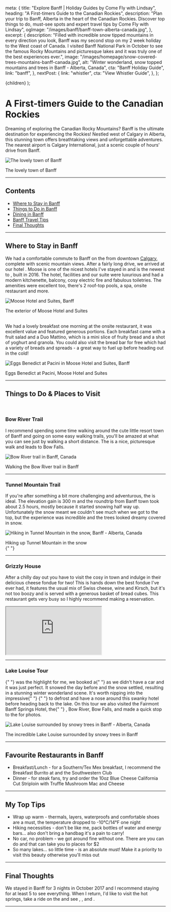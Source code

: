 
  meta: {
    title: "Explore Banff | Holiday Guides by Come Fly with Lindsay",
    heading: "A First-timers Guide to the Canadian Rockies",
    description:
      "Plan your trip to Banff, Alberta in the heart of the Canadian Rockies. Discover top things to do, must-see spots and expert travel tips by Come Fly with Lindsay",
    ogImage: "/images/banff/banff-town-alberta-canada.jpg",
  },
  excerpt: {
    description:
      "Filled with incredible snow tipped mountains in every direction you look, Banff was my second stop on my 2 week holiday to the West coast of Canada. I visited Banff National Park in October to see the famous Rocky Mountains and picturesque lakes and it was truly one of the best experiences ever.",
    image: "/images/homepage/snow-covered-trees-mountains-banff-canada.jpg",
    alt: "Winter wonderland, snow topped mountains and trees in Banff - Alberta, Canada",
    cta: "Banff Holiday Guide",
    link: "banff",
  },
  nextPost: {
    link: "whistler",
    cta: "View Whistler Guide",
  },
};

  <BlogPost details={details}>{children}</BlogPost>
);

# A First-timers Guide to the Canadian Rockies

Dreaming of exploring the Canadian Rocky Mountains? Banff is the ultimate destination for experiencing the Rockies! Nestled west of Calgary in Alberta, this stunning town offers breathtaking views and unforgettable adventures. The nearest airport is Calgary International, just a scenic couple of hours’ drive from Banff.

![The lovely town of Banff](/images/banff/banff-town-alberta-canada.jpg)

<figcaption>The lovely town of Banff</figcaption>

---

## Contents

- [Where to Stay in Banff](#accommodation)
- [Things to Do in Banff](#things-to-do)
- [Dining in Banff](#dining)
- [Banff Travel Tips](#tips)
- [Final Thoughts](#summary)

---

## Where to Stay in Banff<a name="accommodation"></a>

We had a comfortable commute to Banff on the <ExternalLink
cta="Brewster Express"
href="https://www.banffjaspercollection.com/brewster-express/"
/> from downtown [Calgary](calgary), complete with scenic mountain views. After a fairly long drive, we arrived at our hotel <ExternalLink
cta="Moose Hotel and Suites"
href="https://booking.tp.st/IoocxT7a"
/>. Moose is one of the nicest hotels I've stayed in and is the newest to <ExternalLink
cta="Banff town"
href="https://banff.ca/"
/>, built in 2016. The hotel, facilities and our suite were luxurious and had a modern kitchenette, balcony, cosy electric fire and fabulous toiletries. The amenities were excellent too, there's 2 roof-top pools, a spa, onsite restaurant and more.

![Moose Hotel and Suites, Banff](/images/banff/moose-hotel-and-suites-banff-canada.jpg)

<figcaption>The exterior of Moose Hotel and Suites</figcaption>

<br />

We had a lovely breakfast one morning at <ExternalLink
cta="Pacini"
href="https://moosehotelandsuites.com/pacini-restaurant/"
/> the onsite restaurant, it was excellent value and featured generous portions. Each breakfast came with a fruit salad and a Duo Mattino, which is a mini slice of fruity bread and a shot of yoghurt and granola. You could also visit the bread bar for free which had a variety of breads and spreads - a great way to fuel up before heading out in the cold!

![Eggs Benedict at Pacini in Moose Hotel and Suites, Banff](/images/banff/eggs-benedict-at-pacini-moose-hotel-and-suites.jpg)

<figcaption>Eggs Benedict at Pacini, Moose Hotel and Suites</figcaption>

---

## Things to Do &amp; Places to Visit<a name="things-to-do"></a>

<br />

### Bow River Trail

I recommend spending some time walking around the cute little resort town of Banff and going on some easy walking trails, you'll be amazed at what you can see just by walking a short distance. The <ExternalLink
cta="Bow River trail"
href="https://www.banfflakelouise.com/experiences/hike-bow-river-loop"
/> is a nice, picturesque walk and leads to Bow Falls.

![Bow River trail in Banff, Canada](/images/banff/bow-river-trail-banff-canada.jpg)

<figcaption>Walking the Bow River trail in Banff</figcaption>

---

### Tunnel Mountain Trail

If you're after something a bit more challenging and adventurous, the <ExternalLink
cta="Tunnel Mountain trail"
href="https://www.banfflakelouise.com/experiences/tunnel-mountain-summit-trail"
/> is ideal. The elevation gain is 300 m and the roundtrip from Banff town took about 2.5 hours, mostly because it started snowing half way up. Unfortunately the snow meant we couldn't see much when we got to the top, but the experience was incredible and the trees looked dreamy covered in snow.

![Hiking in Tunnel Mountain in the snow, Banff - Alberta, Canada](/images/banff/tunnel-mountain-trail-in-snow-banff-canada.jpg)

<figcaption>Hiking up Tunnel Mountain in the snow</figcaption>{" "}

---

### Grizzly House

After a chilly day out you have to visit the cosy <ExternalLink
cta="Grizzly House"
href="https://banffgrizzlyhouse.com/"
/> in town and indulge in their delicious cheese fondue for two! This is hands down the best fondue I've ever had, it features the usual mix of Swiss cheese, wine and Kirsch, but it's not too boozy and is served with a generous basket of bread cubes. This restaurant gets very busy so I highly recommend making a reservation.

<div class="video-container">
  <iframe
    src="https://www.youtube.com/embed/lA-W0DFlAbg?rel=0"
    gesture="media"
    allowfullscreen
  ></iframe>
</div>

---

### Lake Louise Tour

<p>
  <ExternalLink
    cta="Lake Louise"
    href="https://www.banfflakelouise.com/experiences/lake-louise"
  />{" "}
  was the highlight for me, we booked a{" "}
  <ExternalLink cta="Discover Banff Tour" href="https://banfftours.com/" /> as
  we didn't have a car and it was just perfect. It snowed the day before and the
  snow settled, resulting in a stunning winter wonderland scene. It's worth
  nipping into the impressive{" "}
  <ExternalLink
    cta="Fairmont Hotel"
    href="https://www.fairmont.com/banff-springs/"
  />{" "}
  to defrost and have a nose around this swanky hotel before heading back to the
  lake. On this tour we also visited the Fairmont Banff Springs Hotel, the{" "}
  <ExternalLink
    cta="Hoodoos"
    href="https://www.banfflakelouise.com/experiences/hoodoos-trail"
  />
  , Bow River, Bow Falls, <ExternalLink
    cta="Surprise Corner"
    href="https://www.banfflakelouise.com/experiences/hoodoos-trail"
  /> and made a quick stop to the <ExternalLink
    cta="Vermillion Lakes"
    href="https://www.banfflakelouise.com/vermilion-lakes"
  /> for photos.
</p>

![Lake Louise surrounded by snowy trees in Banff - Alberta, Canada](/images/banff/lake-louise-in-banff-canada.jpg)

<figcaption>
  The incredible Lake Louise surrounded by snowy trees in Banff
</figcaption>

---

## Favourite Restaurants in Banff<a name="dining"></a>

- Breakfast/Lunch - for a Southern/Tex Mex breakfast, I recommend the Breakfast Burrito at <ExternalLink
  cta="Coyotes"
  href="https://coyotesbanff.com/"
  /> and the Southwestern Club
- Dinner - for steak fans, try <ExternalLink
  cta="Saltlik"
  href="https://saltlik.com/saltlik-banff/"
  /> and order the 10oz Blue Cheese California Cut Striploin with Truffle Mushroom Mac and Cheese

---

## My Top Tips<a name="tips"></a>

- Wrap up warm - thermals, layers, waterproofs and comfortable shoes are a must, the temperature dropped to -10°C/14°F one night
- Hiking necessities - don't be like me, pack bottles of water and energy bars... also don't bring a handbag it's a pain to carry!
- No car, no problem - we got around fine without one. There are <ExternalLink
    cta="tours"
    href="https://banfftours.com/"
    /> you can do and <ExternalLink
  cta="Roam buses"
  href="https://roamtransit.com/schedules-routes/route-1/"
  /> that can take you to places for $2
- So many lakes... so little time - <ExternalLink
  cta="Lake Louise"
  href="https://www.banfflakelouise.com/experiences/lake-louise"
  /> is an absolute must! Make it a priority to visit this beauty otherwise you'll miss out

---

## Final Thoughts<a name="summary"></a>

We stayed in Banff for 3 nights in October 2017 and I recommend staying for at least 5 to see everything. When I return, I'd like to visit the hot springs, take a ride on the <ExternalLink
cta="Banff gondola"
href="https://www.banffjaspercollection.com/attractions/banff-gondola/"
/> and see <ExternalLink
cta="Moraine Lake"
href="https://www.banfflakelouise.com/experiences/moraine-lake"
/>, <ExternalLink
cta="Lake Minnewanka"
href="https://www.banfflakelouise.com/experiences/lake-minnewanka"
/>, <ExternalLink
cta="Peyto Lake"
href="https://www.banfflakelouise.com/experiences/peyto-lake"
/> and <ExternalLink
cta="Jasper National Park"
href="https://www.jasper.travel/"
/>.

---
